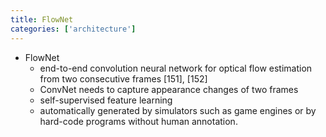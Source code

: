```yaml
---
title: FlowNet
categories: ['architecture']
---
```


- FlowNet 
	- end-to-end convolution neural network for optical flow estimation from two consecutive frames [151], [152] 
	- ConvNet needs to capture appearance changes of two frames 
	- self-supervised feature learning 
	- automatically generated by simulators such as game engines or by hard-code programs without human annotation.



